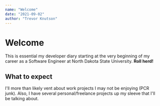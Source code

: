 ```yaml
---
name: "Welcome"
date: "2021-09-02"
author: "Trevor Knutson"
---
```


# Welcome

This is essential my developer diary starting at the very beginning of my career as a Software Engineer
at North Dakota State University. **Roll herd!**

## What to expect

I'll more than likely vent about work projects I may not be enjoying (PCR junk). Also, I have several personal/freelance
projects up my sleeve that I'll be talking about.
